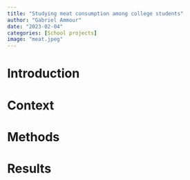 ```yaml
---
title: "Studying meat consumption among college students"
author: "Gabriel Ammour"
date: "2023-02-04"
categories: [School projects]
image: "meat.jpeg"
---
```


# Introduction



# Context 


# Methods


# Results 

